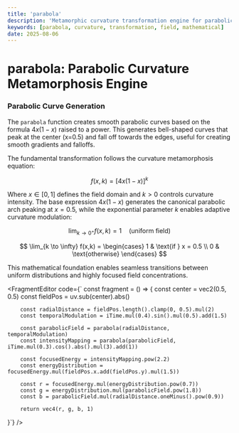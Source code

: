 ```yaml
---
title: 'parabola'
description: 'Metamorphic curvature transformation engine for parabolic field generation'
keywords: [parabola, curvature, transformation, field, mathematical]
date: 2025-08-06
---
```



# parabola: Parabolic Curvature Metamorphosis Engine

### Parabolic Curve Generation

The `parabola` function creates smooth parabolic curves based on the formula $4x(1-x)$ raised to a power. This generates bell-shaped curves that peak at the center (x=0.5) and fall off towards the edges, useful for creating smooth gradients and falloffs.

The fundamental transformation follows the curvature metamorphosis equation:

$$
f(x, k) = [4x(1-x)]^k
$$

Where $x \in [0,1]$ defines the field domain and $k > 0$ controls curvature intensity. The base expression $4x(1-x)$ generates the canonical parabolic arch peaking at $x = 0.5$, while the exponential parameter $k$ enables adaptive curvature modulation:

$$
\lim_{k \to 0^+} f(x,k) = 1 \quad \text{(uniform field)}
$$

$$
\lim_{k \to \infty} f(x,k) = \begin{cases}
1 & \text{if } x = 0.5 \\
0 & \text{otherwise}
\end{cases}
$$

This mathematical foundation enables seamless transitions between uniform distributions and highly focused field concentrations.

<FragmentEditor
        code={`
const fragment = () => {
        const center = vec2(0.5, 0.5)
        const fieldPos = uv.sub(center).abs()

        const radialDistance = fieldPos.length().clamp(0, 0.5).mul(2)
        const temporalModulation = iTime.mul(0.4).sin().mul(0.5).add(1.5)

        const parabolicField = parabola(radialDistance, temporalModulation)
        const intensityMapping = parabola(parabolicField, iTime.mul(0.3).cos().abs().mul(3).add(1))

        const focusedEnergy = intensityMapping.pow(2.2)
        const energyDistribution = focusedEnergy.mul(fieldPos.x.add(fieldPos.y).mul(1.5))

        const r = focusedEnergy.mul(energyDistribution.pow(0.7))
        const g = energyDistribution.mul(parabolicField.pow(1.8))
        const b = parabolicField.mul(radialDistance.oneMinus().pow(0.9))

        return vec4(r, g, b, 1)

}`}
/>
